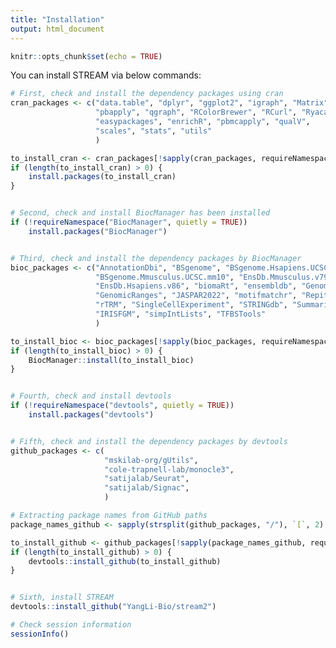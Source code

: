 ```yaml
---
title: "Installation"
output: html_document
---
```


```r
knitr::opts_chunk$set(echo = TRUE)
```

You can install STREAM via below commands:
```r
# First, check and install the dependency packages using cran
cran_packages <- c("data.table", "dplyr", "ggplot2", "igraph", "Matrix", 
                   "pbapply", "qgraph", "RColorBrewer", "RCurl", "Ryacas",
                   "easypackages", "enrichR", "pbmcapply", "qualV",
                   "scales", "stats", "utils"
                   )

to_install_cran <- cran_packages[!sapply(cran_packages, requireNamespace, quietly = TRUE)]
if (length(to_install_cran) > 0) {
    install.packages(to_install_cran)
}


# Second, check and install BiocManager has been installed
if (!requireNamespace("BiocManager", quietly = TRUE))
    install.packages("BiocManager")


# Third, check and install the dependency packages by BiocManager
bioc_packages <- c("AnnotationDbi", "BSgenome", "BSgenome.Hsapiens.UCSC.hg19", "BSgenome.Hsapiens.UCSC.hg38", 
                   "BSgenome.Mmusculus.UCSC.mm10", "EnsDb.Mmusculus.v79", "EnsDb.Hsapiens.v75", 
                   "EnsDb.Hsapiens.v86", "biomaRt", "ensembldb", "GenomeInfoDb", "GenomicAlignments", 
                   "GenomicRanges", "JASPAR2022", "motifmatchr", "Repitools", "regioneR", 
                   "rTRM", "SingleCellExperiment", "STRINGdb", "SummarizedExperiment", 
                   "IRISFGM", "simpIntLists", "TFBSTools"
                   )

to_install_bioc <- bioc_packages[!sapply(bioc_packages, requireNamespace, quietly = TRUE)]
if (length(to_install_bioc) > 0) {
    BiocManager::install(to_install_bioc)
}


# Fourth, check and install devtools
if (!requireNamespace("devtools", quietly = TRUE))
    install.packages("devtools")


# Fifth, check and install the dependency packages by devtools
github_packages <- c( 
                     "mskilab-org/gUtils",  
                     "cole-trapnell-lab/monocle3", 
                     "satijalab/Seurat", 
                     "satijalab/Signac", 
                     )

# Extracting package names from GitHub paths
package_names_github <- sapply(strsplit(github_packages, "/"), `[`, 2)

to_install_github <- github_packages[!sapply(package_names_github, requireNamespace, quietly = TRUE)]
if (length(to_install_github) > 0) {
    devtools::install_github(to_install_github)
}


# Sixth, install STREAM
devtools::install_github("YangLi-Bio/stream2")
```


```r
# Check session information
sessionInfo()
```
